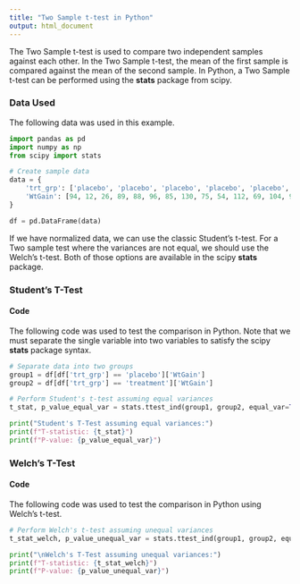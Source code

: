 ---
title: "Two Sample t-test in Python"
output: html_document
---

The Two Sample t-test is used to compare two independent samples against each other. In the Two Sample t-test, the mean of the first sample is compared against the mean of the second sample. In Python, a Two Sample t-test can be performed using the **stats** package from scipy.

### Data Used

The following data was used in this example.

```{python, eval=TRUE, echo=TRUE}
import pandas as pd
import numpy as np
from scipy import stats

# Create sample data
data = {
    'trt_grp': ['placebo', 'placebo', 'placebo', 'placebo', 'placebo', 'placebo', 'placebo', 'placebo', 'placebo', 'placebo', 'placebo', 'placebo', 'placebo', 'placebo', 'placebo', 'placebo', 'treatment', 'treatment', 'treatment', 'treatment', 'treatment', 'treatment', 'treatment', 'treatment', 'treatment', 'treatment', 'treatment', 'treatment', 'treatment', 'treatment', 'treatment', 'treatment'],
    'WtGain': [94, 12, 26, 89, 88, 96, 85, 130, 75, 54, 112, 69, 104, 95, 53, 21, 45, 62, 96, 128, 120, 99, 28, 50, 109, 115, 39, 96, 87, 100, 76, 80]
}

df = pd.DataFrame(data)
```

If we have normalized data, we can use the classic Student's t-test. For a Two sample test where the variances are not equal, we should use the Welch's t-test. Both of those options are available in the scipy **stats** package.

### Student's T-Test

#### Code

The following code was used to test the comparison in Python. Note that we must separate the single variable into two variables to satisfy the scipy **stats** package syntax.

```{python, eval=TRUE, echo=TRUE}
# Separate data into two groups
group1 = df[df['trt_grp'] == 'placebo']['WtGain']
group2 = df[df['trt_grp'] == 'treatment']['WtGain']

# Perform Student's t-test assuming equal variances
t_stat, p_value_equal_var = stats.ttest_ind(group1, group2, equal_var=True)

print("Student's T-Test assuming equal variances:")
print(f"T-statistic: {t_stat}")
print(f"P-value: {p_value_equal_var}")
```

### Welch's T-Test

#### Code

The following code was used to test the comparison in Python using Welch's t-test.

```{python, eval=TRUE, echo=TRUE}
# Perform Welch's t-test assuming unequal variances
t_stat_welch, p_value_unequal_var = stats.ttest_ind(group1, group2, equal_var=False)

print("\nWelch's T-Test assuming unequal variances:")
print(f"T-statistic: {t_stat_welch}")
print(f"P-value: {p_value_unequal_var}")
```
